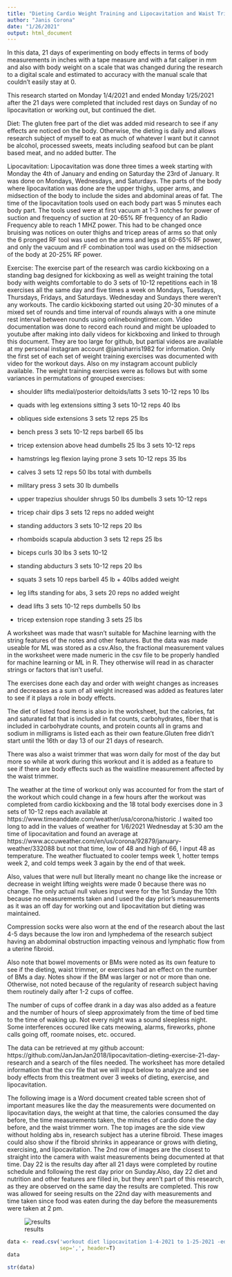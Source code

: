 ---
title: "Dieting Cardio Weight Training and Lipocavitation and Waist Trimmer"
author: "Janis Corona"
date: "1/26/2021"
output: html_document
---

In this data, 21 days of experimenting on body effects in terms of body measurements in inches with a tape measure and with a fat caliper in mm and also with body weight on a scale that was changed during the research to a digital scale and estimated to accuracy with the manual scale that couldn't easily stay at 0. 

This research started on Monday 1/4/2021 and ended Monday 1/25/2021 after the 21 days were completed that included rest days on Sunday of no lipocavitation or working out, but continued the diet. 

Diet:
The gluten free part of the diet was added mid research to see if any effects are noticed on the body. Otherwise, the dieting is daily and allows research subject of myself to eat as much of whatever I want but it cannot be alcohol, processed sweets, meats including seafood but can be plant based meat, and no added butter. The 

Lipocavitation:
Lipocavitation was done three times a week starting with Monday the 4th of January and ending on Saturday the 23rd of January. It was done on Mondays, Wednesdays, and Saturdays. The parts of the body where lipocavitation was done are the upper thighs, upper arms, and midsection of the body to include the sides and abdominal areas of fat. The time of the lipocavitation tools used on each body part was 5 minutes each body part. The tools used were at first vacuum at 1-3 notches for power of suction and frequency of suction at 20-65% RF frequency of an Radio Frequency able to reach 1 MHZ power. This had to be changed once bruising was notices on outer thighs and tricep areas of arms so that only the 6 pronged RF tool was used on the arms and legs at 60-65% RF power, and only the vacuum and rF combination tool was used on the midsection of the body at 20-25% RF power. 

Exercise:
The exercise part of the research was cardio kickboxing on a standing bag designed for kickboxing as well as weight training the total body with weights comfortable to do 3 sets of 10-12 repetitions each in 18 exercises all the same day and five times a week on Mondays, Tuesdays, Thursdays, Fridays, and Saturdays. Wednesday and Sundays there weren't any workouts. The cardio kickboxing started out using 20-30 minutes of a mixed set of rounds and time interval of rounds always with a one minute rest interval between rounds using onlineboxingtimer.com. Video documentation was done to record each round and might be uploaded to youtube after making into daily videos for kickboxing and linked to through this document. They are too large for github, but partial videos are available at my personal instagram account @janisharris1982 for information. Only the first set of each set of weight training exercises was documented with video for the workout days. Also on my instagram account publicly available. The weight training exercises were as follows but with some variances in permutations of grouped exercises:

- shoulder lifts medial/posterior deltoids/latts 3 sets 10-12 reps 10 lbs
- quads with leg extensions sitting 3 sets 10-12 reps 40 lbs
- obliques side extensions 3 sets 12 reps 25 lbs
- bench press 3 sets 10-12 reps barbell 65 lbs 

- tricep extension above head dumbells 25 lbs 3 sets 10-12 reps
- hamstrings leg flexion laying prone 3 sets 10-12 reps 35 lbs
- calves 3 sets 12 reps 50 lbs total with dumbells
- military press 3 sets 30 lb dumbells
- upper trapezius shoulder shrugs 50 lbs dumbells 3 sets 10-12 reps

- tricep chair dips 3 sets 12 reps no added weight
- standing adductors 3 sets 10-12 reps 20 lbs
- rhomboids scapula abduction 3 sets 12 reps 25 lbs
- biceps curls 30 lbs 3 sets 10-12 
- standing abducturs 3 sets 10-12 reps 20 lbs

- squats 3 sets 10 reps barbell 45 lb + 40lbs added weight
- leg lifts standing for abs, 3 sets 20 reps no added weight
- dead lifts 3 sets 10-12 reps dumbells 50 lbs 
- tricep extension rope standing 3 sets 25 lbs

A worksheet was made that wasn't suitable for Machine learning with the string features of the notes and other features. But the data was made useable for ML was stored as a csv.Also, the fractional measurement values in the worksheet were made numeric in the csv file to be properly handled for machine learning or ML in R. They otherwise will read in as character strings or factors that isn't useful.

The exercises done each day and order with weight changes as increases and decreases as a sum of all weight increased was added as features later to see if it plays a role in body effects.

The diet of listed food items is also in the worksheet, but the calories, fat and saturated fat that is included in fat counts, carbohydrates, fiber that is included in carbohydrate counts, and protein counts all in grams and sodium in milligrams is listed each as their own feature.Gluten free didn't start until the 16th or day 13 of our 21 days of research.

There was also a waist trimmer that was worn daily for most of the day but more so while at work during this workout and it is added as a feature to see if there are body effects such as the waistline measurement affected by the waist trimmer.

The weather at the time of workout only was accounted for from the start of the workout which could change in a few hours after the workout was completed from cardio kickboxing and the 18 total body exercises done in 3 sets of 10-12 reps each available at https://www.timeanddate.com/weather/usa/corona/historic .I waited too long to add in the values of weather for 1/6/2021 Wednesday at 5:30 am the time of lipocavitation and found an average at https://www.accuweather.com/en/us/corona/92879/january-weather/332088 but not that time, low of 48 and high of 66, I input 48 as temperature. The weather fluctuated to cooler temps week 1, hotter temps week 2, and cold temps week 3 again by the end of that week. 

Also, values that were null but literally meant no change like the increase or decrease in weight lifting weights were made 0 because there was no change. The only actual null values input were for the 1st Sunday the 10th because no measurements taken and I used the day prior's measurements as it was an off day for working out and lipocavitation but dieting was maintained. 

Compression socks were also worn at the end of the research about the last 4-5 days because the low iron and lymphedema of the research subject having an abdominal obstruction impacting veinous and lymphatic flow from a uterine fibroid. 

Also note that bowel movements or BMs were noted as its own feature to see if the dieting, waist trimmer, or exercises had an effect on the number of BMs a day. Notes show if the BM was larger or not or more than one. Otherwise, not noted because of the regularity of research subject having them routinely daily after 1-2 cups of coffee.

The number of cups of coffee drank in a day was also added as a feature and the number of hours of sleep approximately from the time of bed time to the time of waking up. Not every night was a sound sleepless night. Some interferences occured like cats meowing, alarms, fireworks, phone calls going off, roomate noises, etc. occured.

The data can be retrieved at my github account: https://github.com/JanJanJan2018/lipocavitation-dieting-exercise-21-day-research and a search of the files needed. The worksheet has more detailed information that the csv file that we will input below to analyze and see body effects from this treatment over 3 weeks of dieting, exercise, and lipocavitation. 

The following image is a Word document created table screen shot of important measures like the day the measurements were documented on lipocavitation days, the weight at that time, the calories consumed the day before, the time measurements taken, the minutes of cardio done the day before, and the waist trimmer worn. The top images are the side view without holding abs in, research subject has a uterine fibroid. These images could also show if the fibroid shrinks in appearance or grows with dieting, exercising, and lipocavitation. The 2nd row of images are the closest to straight into the camera with waist measurements being documented at that time. Day 22 is the results day after all 21 days were completed by routine schedule and following the rest day prior on Sunday.Also, day 22 diet and nutrition and other features are filled in, but they aren't part of this research, as they are observed on the same day the results are completed. This row was allowed for seeing results on the 22nd day with measurements and time taken since food was eaten during the day before the measurements were taken at 2 pm.

![results](./dailyImages/ResultsImagesWeightMeasurementWaist.png)



```{r}
data <- read.csv('workout diet lipocavitation 1-4-2021 to 1-25-2021 -edited for ML.csv',
                 sep=',', header=T)
data
```

```{r}
str(data)
```


```{r}

```



```{r}

```


```{r}

```


```{r}

```


```{r}

```


```{r}

```


```{r}

```




